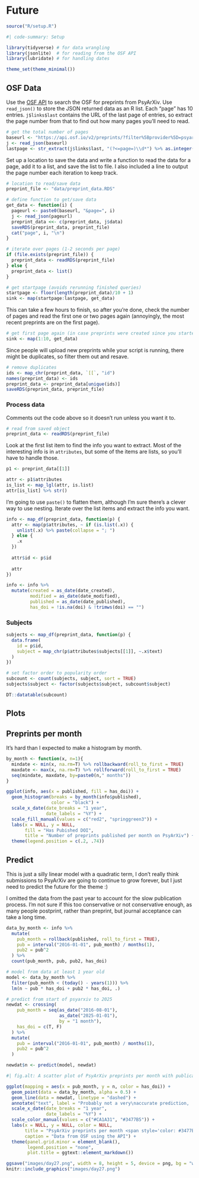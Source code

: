 # Future

```r
source("R/setup.R")
```

```r
#| code-summary: Setup

library(tidyverse) # for data wrangling
library(jsonlite)  # for reading from the OSF API
library(lubridate) # for handling dates

theme_set(theme_minimal())
```

## OSF Data

Use the [OSF API](https://developer.osf.io/) to search the OSF for preprints from PsyArXiv. Use `read_json()` to store the JSON returned data as an R list. Each "page" has 10 entries. `j$links$last` contains the URL of the last page of entries, so extract the page number from that to find out how many pages you'll need to read.  

```r
# get the total number of pages
baseurl <- "https://api.osf.io/v2/preprints/?filter%5Bprovider%5D=psyarxiv&format=jsonapi"
j <- read_json(baseurl)
lastpage <- str_extract(j$links$last, "(?<=page=)\\d*") %>% as.integer()
```

Set up a location to save the data and write a function to read the data for a page, add it to a list, and save the list to file. I also included a line to output the page number each iteration to keep track.

```r
# location to read/save data
preprint_file <- "data/preprint_data.RDS"

# define function to get/save data
get_data <- function(i) {
  pageurl <- paste0(baseurl, "&page=", i)
  j <- read_json(pageurl)
  preprint_data <<- c(preprint_data, j$data)
  saveRDS(preprint_data, preprint_file)
  cat("page", i, "\n")
}
```



```r
# iterate over pages (1-2 seconds per page)
if (file.exists(preprint_file)) {
  preprint_data <- readRDS(preprint_file) 
} else {
  preprint_data <- list()
}

# get startpage (avoids rerunning finished queries)
startpage <- floor(length(preprint_data)/10 + 1)
sink <- map(startpage:lastpage, get_data)
```

This can take a few hours to finish, so after you're done, check the number of pages and read the first one or two pages again (annoyingly, the most recent preprints are on the first page).

```r
# get first page again (in case preprints were created since you started)
sink <- map(1:10, get_data)
```

Since people will upload new preprints while your script is running, there might be duplicates, so filter them out and resave.

```r
# remove duplicates
ids <- map_chr(preprint_data, `[[`, "id")
names(preprint_data) <- ids
preprint_data <- preprint_data[unique(ids)]
saveRDS(preprint_data, preprint_file)
```

### Process data

Comments out the code above so it doesn't run unless you want it to.

```r
# read from saved object
preprint_data <- readRDS(preprint_file)
```

Look at the first list item to find the info you want to extract. Most of the interesting info is in `attributes`, but some of the items are lists, so you'll have to handle those. 

```r
p1 <- preprint_data[[1]]

attr <- p1$attributes
is_list <- map_lgl(attr, is.list)
attr[is_list] %>% str()
```

I'm going to use `paste()` to flatten them, although I'm sure there's a clever way to use nesting. Iterate over the list items and extract the info you want.

```r
info <- map_df(preprint_data, function(p) {
  attr <- map(p$attributes, ~ if (is.list(.x)) {
    unlist(.x) %>% paste(collapse = "; ")
  } else {
    .x
  })
  
  attr$id <- p$id
  
  attr
}) 

info <- info %>%
  mutate(created = as_date(date_created),
         modified = as_date(date_modified),
         published = as_date(date_published),
         has_doi = !is.na(doi) & !trimws(doi) == "")
```

### Subjects

```r
subjects <- map_df(preprint_data, function(p) {
  data.frame(
    id = p$id,
    subject = map_chr(p$attributes$subjects[[1]], ~.x$text)
  )
})

# set factor order to popularity order
subcount <- count(subjects, subject, sort = TRUE)
subjects$subject <- factor(subjects$subject, subcount$subject)

DT::datatable(subcount)
```


## Plots

## Preprints per month

It's hard than I expected to make a histogram by month.

```r
by_month <- function(x, n=1){
  mindate <- min(x, na.rm=T) %>% rollbackward(roll_to_first = TRUE)
  maxdate <- max(x, na.rm=T) %>% rollforward(roll_to_first = TRUE)
  seq(mindate, maxdate, by=paste0(n," months"))
}

ggplot(info, aes(x = published, fill = has_doi)) +
  geom_histogram(breaks = by_month(info$published),
                 color = "black") +
  scale_x_date(date_breaks = "1 year",
               date_labels = "%Y") +
  scale_fill_manual(values = c("red2", "springgreen3")) +
  labs(x = NULL, y = NULL,
       fill = "Has Pubished DOI",
       title = "Number of preprints published per month on PsyArXiv") +
  theme(legend.position = c(.2, .74))
```

## Predict

This is just a silly linear model with a quadratic term, I don't really think submissions to PsyArXiv are going to continue to grow forever, but I just need to predict the future for the theme :)

I omitted the data from the past year to account for the slow publication process. I'm not sure if this too conservative or not conservative enough, as many people postprint, rather than preprint, but journal acceptance can take a long time.

```r
data_by_month <- info %>%
  mutate(
    pub_month = rollback(published, roll_to_first = TRUE),
    pub = interval("2016-01-01", pub_month) / months(1),
    pub2 = pub^2
  ) %>%
  count(pub_month, pub, pub2, has_doi)

# model from data at least 1 year old
model <- data_by_month %>%
  filter(pub_month < (today() - years(1))) %>%
  lm(n ~ pub * has_doi + pub2 * has_doi, .)

# predict from start of psyarxiv to 2025
newdat <- crossing(
    pub_month = seq(as_date("2016-08-01"), 
                    as_date("2025-01-01"), 
                    by = "1 month"),
    has_doi = c(T, F)
  ) %>%
  mutate(
    pub = interval("2016-01-01", pub_month) / months(1),
    pub2 = pub^2
  )

newdat$n <- predict(model, newdat)
```



```r
#| fig.alt: A scatter plot of PsyArXiv preprints per month with publication DOIs and without, from 2016 to present, with predictions up to 2025. The papers without DOIs increase from 0 to about 500 per month in 2021 and level off, while the paper with DOIs increase to about 100 per month to 2021 and decrease. The prediction line show an increase in papers without DOIs to 1500/month by 2025 and to about 200 per month for papers without DOIs.

ggplot(mapping = aes(x = pub_month, y = n, color = has_doi)) +
  geom_point(data = data_by_month, alpha = 0.5) +
  geom_line(data = newdat, linetype = "dashed") +
  annotate("text", label = "Probably not a very\naccurate prediction,     \nbut it would be nice             ", hjust = 1, x = as_date("2023-07-01"), y = 1200) +
  scale_x_date(date_breaks = "1 year",
               date_labels = "%Y") +
  scale_color_manual(values = c("#CA1A31", "#3477B5")) +
  labs(x = NULL, y = NULL, color = NULL,
       title = "PsyArXiv preprints per month <span style='color: #3477B5;'>with publication DOIs</span> and <span style='color: #CA1A31;'>without</span>",
       caption = "Data from OSF using the API") +
  theme(panel.grid.minor = element_blank(),
        legend.position = "none",
        plot.title = ggtext::element_markdown())
```


```r
ggsave("images/day27.png", width = 8, height = 5, device = png, bg = "white")
knitr::include_graphics("images/day27.png")
```
